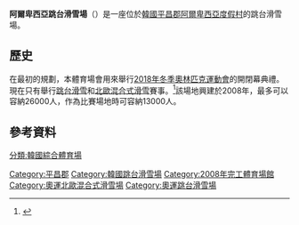 {{Infobox Stadium 
| stadium_name        = 阿爾卑西亞跳台滑雪場
| image               = File:Alpensia 20170202 08 (32537578151).jpg
| fullname            =
| location            = [[韓國|韓國]][[平昌郡|平昌郡]]
| coordinates         = {{coord|37|39|42|N|128|40|50|E|type:landmark|display=inline,title}}
| opened              = 2008
| owner               = [[平昌郡|平昌郡]]
| surface             = [[草地|草地]]
| tenants             = [[江原足球俱樂部|江原足球俱樂部]]（2016年–至今）
| seating_capacity    = 11,000
}}
{{Infobox ski jumping hill
| hill_name           = 阿爾卑西亞跳台滑雪場<br><small>알펜시아 스키점프 경기장</small>
| nickname            = 
| image               = [[File:Korea_Special_Olympics_24_(8381902341).jpg|280px]]  
| city                = [[大韩民国|大韩民国]][[平昌郡|平昌郡]]
| opened              = 2009年9月2日
| k-spot              = 98公尺 ({{Abbr|NH|標準台}}), 125公尺 ({{Abbr|LH|大跳台}})
| hill size           = 109公尺 (NH), 140公尺 (LH)
| longest jump        = 142,0公尺<br>{{flagicon|AUT}} [[Mario_Seidl|Mario Seidl]]<br /><small>([[2016–17年北歐混合式滑雪世界盃|NC-WC, 2017年2月5日]])</small><br /> {{flagicon|POL}} [[卡米尔·斯托赫|卡米尔·斯托赫]]<br /><small>([[2016–17年跳台滑雪世界盃|2017年2月14日]])</small><br /> {{flagicon|AUT}} [[斯特凡·克拉夫特|斯特凡·克拉夫特]]<br /><small>([[2016–17年跳台滑雪世界盃|2017年2月15日]])</small>  
| hill record         = 139,5公尺<br>{{flagicon|GER}} [[斯特凡·莱厄|斯特凡·莱厄]]<br /><small>([[2016–17年跳台滑雪世界盃|2017年2月15日]])</small>  <br>{{flagicon|SVN}} [[Anže_Lanišek|Anže Lanišek]]<br /><small>([[2016–17年跳台滑雪世界盃|2017年2月15日]])</small>     
| championships       =       
| olympics            = [[2018年冬季奧林匹克運動會|2018]]
| world championships = 
| world cup           = [[2016–17年跳台滑雪世界盃|2017]]
}}

'''阿爾卑西亞跳台滑雪場'''（{{lang-ko|'''알펜시아 스키점프 경기장'''}}）是一座位於[[韓國|韓國]][[平昌郡|平昌郡]][[阿爾卑西亞度假村|阿爾卑西亞度假村]]的跳台滑雪場。

== 歷史 ==
在最初的規劃，本體育場會用來舉行[[2018年冬季奧林匹克運動會|2018年冬季奧林匹克運動會]]的開閉幕典禮。現在只有舉行[[跳台滑雪|跳台滑雪]]和[[北歐混合式滑雪|北歐混合式滑雪]]賽事。<ref>{{cite web|url=http://www.sportsfeatures.com/olympicsnews/story/47205/pyeongchang-2018-alpensia-resort-and-water-park-complete-and-full-for-summer-season|title=PyeongChang 2018: Alpensia resort and water park complete and full for summer season|publisher=sportsfeatures.com|accessdate=30 July 2010|archive-url=https://web.archive.org/web/20120312052037/http://www.sportsfeatures.com/olympicsnews/story/47205/pyeongchang-2018-alpensia-resort-and-water-park-complete-and-full-for-summer-season#|archive-date=2012-03-12|dead-url=yes}}</ref>該場地興建於2008年，最多可以容納26000人，作為比賽場地時可容納13000人。

==參考資料==
{{reflist}}

{{2018年冬季奧林匹克運動會比賽場館}}

[[Category:平昌郡|Category:平昌郡]]
[[Category:韓國跳台滑雪場|Category:韓國跳台滑雪場]]
[[Category:2008年完工體育場館|Category:2008年完工體育場館]]
[[Category:奧運北歐混合式滑雪場|Category:奧運北歐混合式滑雪場]]
[[Category:奧運跳台滑雪場|Category:奧運跳台滑雪場]]
[[分類:韓國綜合體育場|分類:韓國綜合體育場]]